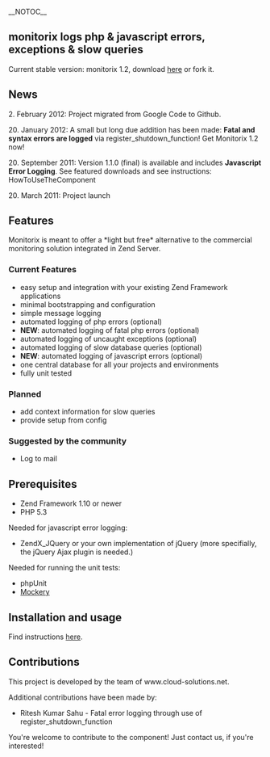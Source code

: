 __NOTOC__

==monitorix logs php & javascript errors, exceptions & slow queries==

Current stable version: monitorix 1.2, download [https://github.com/downloads/markushausammann/monitorix/monitorix-1.2.0.zip here] or fork it.
==News==

2. February 2012: Project migrated from Google Code to Github.

20. January 2012: A small but long due addition has been made: '''Fatal and syntax errors are logged''' via register_shutdown_function! Get Monitorix 1.2 now!

20. September 2011: Version 1.1.0 (final) is available and includes '''Javascript Error Logging'''. See featured downloads and see instructions: HowToUseTheComponent

20. March 2011: Project launch

==Features==
Monitorix is meant to offer a *light but free* alternative to the commercial monitoring solution integrated in Zend Server.

===Current Features===
* easy setup and integration with your existing Zend Framework applications
* minimal bootstrapping and configuration
* simple message logging
* automated logging of php errors (optional)
* '''NEW''': automated logging of fatal php errors (optional)
* automated logging of uncaught exceptions (optional)
* automated logging of slow database queries (optional)
* '''NEW''': automated logging of javascript errors (optional)
* one central database for all your projects and environments
* fully unit tested

===Planned===
* add context information for slow queries
* provide setup from config

===Suggested by the community===
* Log to mail

==Prerequisites==
* Zend Framework 1.10 or newer
* PHP 5.3

Needed for javascript error logging:
* ZendX_JQuery or your own implementation of jQuery (more specifially, the jQuery Ajax plugin is needed.)

Needed for running the unit tests:
* phpUnit
* [https://github.com/padraic/mockery Mockery]

==Installation and usage==
Find instructions [https://github.com/markushausammann/monitorix/blob/master/HOW-TO-USE.mediawiki here].

==Contributions==
This project is developed by the team of www.cloud-solutions.net.

Additional contributions have been made by:
* Ritesh Kumar Sahu - Fatal error logging through use of register_shutdown_function

You're welcome to contribute to the component! Just contact us, if you're interested!